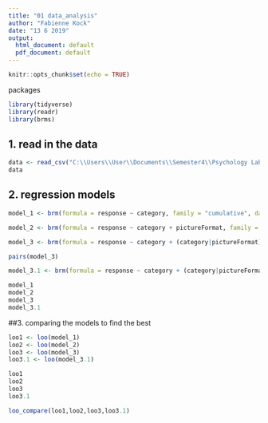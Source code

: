 ```yaml
---
title: "01 data_analysis"
author: "Fabienne Kock"
date: "13 6 2019"
output:
  html_document: default
  pdf_document: default
---
```


```r
knitr::opts_chunk$set(echo = TRUE)
```



packages
```r
library(tidyverse)
library(readr)
library(brms)
```

## 1. read in the data
```r
data <- read_csv("C:\\Users\\User\\Documents\\Semester4\\Psychology Lab\\XPLabFinal\\data\\02 main\\clean\\S1_data.csv")
data
```

## 2. regression models
```r
model_1 <- brm(formula = response ~ category, family = "cumulative", data = data)
```
```r
model_2 <- brm(formula = response ~ category + pictureFormat, family = "cumulative", data = data)
```
```r
model_3 <- brm(formula = response ~ category + (category|pictureFormat), family = "cumulative", data = data)
```
```r
pairs(model_3)
```

```r
model_3.1 <- brm(formula = response ~ category + (category|pictureFormat), family = "cumulative", data = data, control = list(adapt_delta = 0.9, max_treedepth = 15 ))
```

```r
model_1
model_2
model_3
model_3.1

```

##3. comparing the models to find the best
```r
loo1 <- loo(model_1)
loo2 <- loo(model_2)
loo3 <- loo(model_3)
loo3.1 <- loo(model_3.1)
```

```r
loo1
loo2
loo3
loo3.1
```

```r
loo_compare(loo1,loo2,loo3,loo3.1)
```

